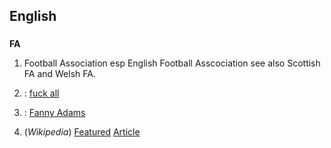 ==English==

==={{initialism}}===
'''FA'''
#{{football}} Football Association esp English Football Asscociation see also Scottish FA and Welsh FA.
# {{cattag|vulgar}}: [[fuck all]]
# {{cattag|bowdlerized}}: [[Fanny Adams]]
# (''Wikipedia'') [[Featured]] [[Article]]